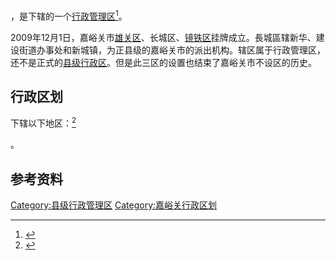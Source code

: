 {{中国乡级行政区|62/02/01/403/000}}

'''{{PAGENAMEBASE}}'''，是{{PRC admin/fullname|62/02/01/403/000|2}}下辖的一个[[行政管理区|行政管理区]]<ref>{{PRC admin/ref sgc|{{PRC admin/parent|62/02/01/403/000}}}}</ref>。

2009年12月1日，嘉峪关市[[雄关区|雄关区]]、长城区、[[镜铁区|镜铁区]]挂牌成立。長城區辖新华、建设街道办事处和新城镇，为正县级的嘉峪关市的派出机构。辖区属于行政管理区，还不是正式的[[县级行政区|县级行政区]]。但是此三区的设置也结束了嘉峪关市不设区的历史。

== 行政区划 ==

{{PAGENAMEBASE}}下辖以下地区：<ref>{{PRC admin/ref sgc|62/02/01/403/000}}</ref>

{{PRC admin/children|62/02/01/403/000}}。

== 参考资料 ==

{{reflist}}

{{嘉峪关市行政区划}}
{{甘肃行政区划小作品}}
[[Category:县级行政管理区|Category:县级行政管理区]]
[[Category:嘉峪关行政区划|Category:嘉峪关行政区划]]